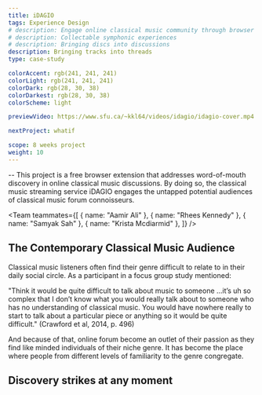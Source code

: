 ```yaml
---
title: iDAGIO
tags: Experience Design
# description: Engage online classical music community through browser extension
# description: Collectable symphonic experiences
# description: Bringing discs into discussions
description: Bringing tracks into threads
type: case-study

colorAccent: rgb(241, 241, 241)
colorLight: rgb(241, 241, 241)
colorDark: rgb(28, 30, 38)
colorDarkest: rgb(28, 30, 38)
colorScheme: light

previewVideo: https://www.sfu.ca/~kkl64/videos/idagio/idagio-cover.mp4

nextProject: whatif

scope: 8 weeks project
weight: 10
---
```


<FullImage src="/project-assets/idagio/intro.jpg" width={1920} height={1435} />

-- This project is a free browser extension that addresses word-of-mouth discovery in online classical music discussions. By doing so, the classical music streaming service iDAGIO engages the untapped potential audiences of classical music forum connoisseurs.

<Team
  teammates={[
    { name: "Aamir Ali" },
    { name: "Rhees Kennedy" },
    { name: "Samyak Sah" },
    { name: "Krista Mcdiarmid" },
  ]}
/>

## The Contemporary Classical Music Audience

Classical music listeners often find their genre difficult to relate to in their daily social circle. As a participant in a focus group study mentioned:

"Think it would be quite difficult to talk about music to someone ...it’s uh so complex that I don’t know what you would really talk about to someone who has no understanding of classical music. You would have nowhere really to start to talk about a particular piece or anything so it would be quite difficult." (Crawford et al, 2014, p. 496)

And because of that, online forum become an outlet of their passion as they find like minded individuals of their niche genre. It has become the place where people from different levels of familiarity to the genre congregate.

## Discovery strikes at any moment
